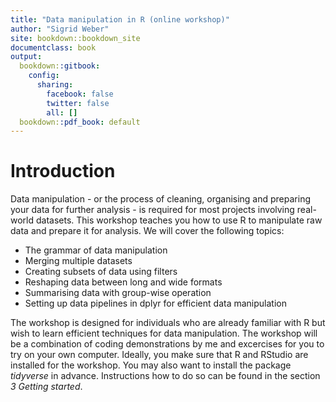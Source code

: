 ---
title: "Data manipulation in R (online workshop)"
author: "Sigrid Weber"
site: bookdown::bookdown_site
documentclass: book
output:
  bookdown::gitbook:
    config:
      sharing:
        facebook: false
        twitter: false
        all: []
  bookdown::pdf_book: default
---

# Introduction

Data manipulation - or the process of cleaning, organising and preparing your data for further analysis - is required for most projects involving real-world datasets. This workshop teaches you how to use R to manipulate raw data and prepare it for analysis. We will cover the following topics:

* The grammar of data manipulation
* Merging multiple datasets
* Creating subsets of data using filters
* Reshaping data between long and wide formats
* Summarising data with group-wise operation
* Setting up data pipelines in dplyr for efficient data manipulation


The workshop is designed for individuals who are already familiar with R but wish to learn efficient techniques for data manipulation. The workshop will be a combination of coding demonstrations by me and excercises for you to try on your own computer. Ideally, you make sure that R and RStudio are installed for the workshop. You may also want to install the package *tidyverse* in advance. Instructions how to do so can be found in the section *3 Getting started*.

